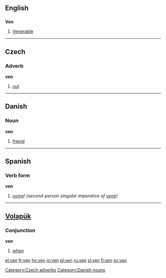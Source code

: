==English==

==={{abbreviation}}===
'''Ven'''

# [[Venerable]]

----

==Czech==

===Adverb===
'''ven'''

# [[out]]

[[Category:Czech adverbs]]

----

==Danish==

===Noun===
'''ven''' {{g|Danish}}

# [[friend]]

[[Category:Danish nouns]]

----

==Spanish==

===Verb form===
'''ven'''

# [[come]]! ''(second-person singular imperative of [[venir]])''

----

==[[Volapük]]==

===Conjunction===
'''ven'''

# [[when]]

[[el:ven]]
[[fr:ven]]
[[hy:ven]]
[[io:ven]]
[[pl:ven]]
[[ru:ven]]
[[sl:ven]]
[[fi:ven]]
[[sv:ven]]